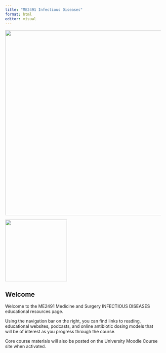 ```yaml
---
title: "ME2491 Infectious Diseases"
format: html
editor: visual
---
```


![](images/800-unipd%202.svg){fig-align="center" width="600"}

![](images/DMM.png){fig-align="center" width="200"}

## Welcome

Welcome to the ME2491 Medicine and Surgery INFECTIOUS DISEASES educational resources page.

Using the navigation bar on the right, you can find links to reading, educational websites, podcasts, and online antibiotic dosing models that will be of interest as you progress through the course.

Core course materials will also be posted on the University Moodle Course site when activated.

## 
